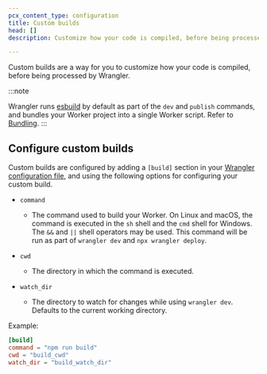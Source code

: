 ```yaml
---
pcx_content_type: configuration
title: Custom builds
head: []
description: Customize how your code is compiled, before being processed by Wrangler.

---
```



Custom builds are a way for you to customize how your code is compiled, before being processed by Wrangler.

:::note

Wrangler runs [esbuild](https://esbuild.github.io/) by default as part of the `dev` and `publish` commands, and bundles your Worker project into a single Worker script. Refer to [Bundling](/workers/wrangler/bundling/).
:::

## Configure custom builds

Custom builds are configured by adding a `[build]` section in your [Wrangler configuration file](/workers/wrangler/configuration/), and using the following options for configuring your custom build.



* `command` <Type text="string" /> <MetaInfo text="optional" />

  * The command used to build your Worker. On Linux and macOS, the command is executed in the `sh` shell and the `cmd` shell for Windows. The `&&` and `||` shell operators may be used. This command will be run as part of `wrangler dev` and `npx wrangler deploy`.

* `cwd` <Type text="string" /> <MetaInfo text="optional" />

  * The directory in which the command is executed.

* `watch_dir` <Type text="string | string\[]" /> <MetaInfo text="optional" />

  * The directory to watch for changes while using `wrangler dev`. Defaults to the current working directory.



Example:

<WranglerConfig>

```toml title="wrangler.toml"
[build]
command = "npm run build"
cwd = "build_cwd"
watch_dir = "build_watch_dir"
```

</WranglerConfig>
